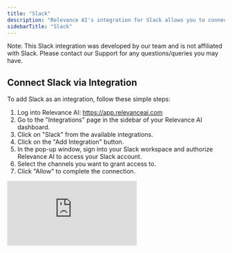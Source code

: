 ```yaml
---
title: "Slack"
description: "Relevance AI's integration for Slack allows you to connect your Relevance AI agents with Slack, enabling seamless communication between your AI workforce and your team's Slack workspace."
sidebarTitle: "Slack"
---
```


<Note>
  Note: This Slack integration was developed by our team and is not affiliated with Slack. Please contact our Support for any questions/queries you may have.
</Note>

## Connect Slack via Integration

To add Slack as an integration, follow these simple steps:

1. Log into Relevance AI: https://app.relevanceai.com
2. Go to the "Integrations" page in the sidebar of your Relevance AI dashboard.
3. Click on "Slack" from the available integrations.
4. Click on the "Add Integration" button.
5. In the pop-up window, sign into your Slack workspace and authorize Relevance AI to access your Slack account.
6. Select the channels you want to grant access to.
7. Click "Allow" to complete the connection.

<div style={{ width:"100%",position:"relative",paddingTop:"56.25%" }}>
<iframe src="https://app.supademo.com/embed/cmb77dn944hpdppkpmiavfbmi?v_email=EMAIL&embed_v=2" frameBorder="0" title="Relevanceai Demo" allow="clipboard-write" webkitallowfullscreen="true" mozallowfullscreen="true" allowfullscreen style={{ position:"absolute",top:0,left:0,width:"100%",height:"100%",border:"3px solid #5E43CE",borderRadius:"10px" }} />

</div>

## Escalate your Agent to Slack

<Warning>
  This feature may be deprecated in the future and an Agent Notification feature will be added instead.
</Warning>

To escalate your agent to Slack, follow these steps:

1. Go to the "Agents" page in the sidebar of your Relevance AI dashboard.
2. Select the agent you want to escalate.
3. Navigate to the Build tab of your agent (top center)
4. Click on "Escalations" in the left sidebar.

<div style={{ width:"100%",position:"relative",paddingTop:"56.25%" }}>
<iframe src="https://app.supademo.com/embed/cmb77xv6z4i8bppkpfd5ajd2i?v_email=EMAIL&embed_v=2" frameBorder="0" title="Escalate to Slack Channel" allow="clipboard-write" webkitallowfullscreen="true" mozallowfullscreen="true" allowfullscreen style={{ position:"absolute",top:0,left:0,width:"100%",height:"100%",border:"3px solid #5E43CE",borderRadius:"10px" }} />

</div>

## Agent Notifications

<Warning>
  This feature is currently in beta for some users
</Warning>

 5. Under "Agent Notifications", click "Add agent notification"
 6. Configure your notification settings:
    1. Select "Slack" as the platform
    2. Choose the specific task statuses you want to trigger the notifications with (e.g., "Running" to trigger whenever the agent runs)
    3. Select a Slack account that you have previously authed or add a new Slack account
    4. Select a Slack channel you want to notify with new agent messages
 7. Invite the Relevance AI agent to the Slack channel you want to notify by typing "/invite @RelevanceAI" in the channel.
 8. Publish changes to your agent by clicking "Publish changes"
 9. Run your agent by selecting "Run" at the top of the page.
10. Prompt the agent with some text, e.g. "Give me a summary of what Slack does".
11. You can click on "View task" to navigate back to the task in Relevance AI and perform further actions with this output.

<div style={{ width:"100%",position:"relative",paddingTop:"56.25%" }}>
<iframe src="https://app.supademo.com/embed/cmb77jbof4hqnppkpc1k339xb?v_email=EMAIL&embed_v=2" frameBorder="0" title="Connect Slack Agent Notifications" allow="clipboard-write" webkitallowfullscreen="true" mozallowfullscreen="true" allowfullscreen style={{ position:"absolute",top:0,left:0,width:"100%",height:"100%",border:"3px solid #5E43CE",borderRadius:"10px" }} />

</div>

Once connected, your Slack integration will be available for use with your Agents and Tools.

## Making API Calls With Slack Using Tool Steps

You can configure your Slack agent to make API calls to Slack via Relevance AI's tool builder. This allows you to perform actions such as posting Slack messages to channels, or reading messages from channels. These are just a few examples of the many Slack actions available. Your agents can combine these actions with their reasoning capabilities to create sophisticated workflows that enhance team communication and productivity. <Tip>
  Type in "Slack" in the search bar to see all the available Slack actions.
</Tip>


<div style={{ width:"100%",position:"relative",paddingTop:"56.25%" }}>
<iframe src="https://app.supademo.com/embed/cmb781rbk4ie7ppkpcjfc5rdv?v_email=EMAIL&embed_v=2" frameBorder="0" title="Slack Tools - Send a Slack Message via a Tool Step" allow="clipboard-write" webkitallowfullscreen="true" mozallowfullscreen="true" allowfullscreen style={{ position:"absolute",top:0,left:0,width:"100%",height:"100%",border:"3px solid #5E43CE",borderRadius:"10px" }} />

</div>

## Remove Slack integration

If you need to remove the Slack integration:

1. Go to the "Integrations" page from the sidebar.
2. Search for Slack from the list.
3. Click "..." on the account you want to remove.
4. Click "Remove" and confirm your choice.

This will disconnect your Slack workspace from Relevance AI, and your agents will no longer be able to interact with Slack until you reconnect the integration.

<div style={{ width:"100%",position:"relative",paddingTop:"56.25%" }}>
<iframe src="https://app.supademo.com/embed/cmb77zw534ib9ppkp4md1nple?v_email=EMAIL&embed_v=2" frameBorder="0" title="Remove a Slack Integration" allow="clipboard-write" webkitallowfullscreen="true" mozallowfullscreen="true" allowfullscreen style={{ position:"absolute",top:0,left:0,width:"100%",height:"100%",border:"3px solid #5E43CE",borderRadius:"10px" }} />

</div>

## Related Features

- Outlook Integration - Combine Slack and Outlook integrations to create comprehensive communication workflows that span both platforms.
- HubSpot Integration - Connect your Slack communications with your CRM data to provide context-aware responses and updates.
- Knowledge Base - Import Slack conversations into your knowledge base to train your agents on your team's communication patterns and frequently discussed topics.

## Disclaimer

Relevance AI enables users to access verified and genuine generative models from secure and trusted vendors. However, generative AI technologies still leave the potential for hallucinations leading to potentially inaccurate responses. Please review and verify the agent's output and use a combination of deterministic and agentic behaviour to achieve the most reliable results.

## Privacy Policy

To find out more about how Relevance AI handles your data, please see our [Privacy Policy](https://relevanceai.com/privacy-policy).
